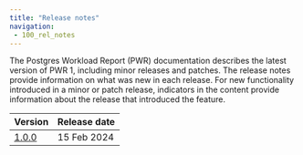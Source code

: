```yaml
---
title: "Release notes"
navigation:
 - 100_rel_notes
---
```


The Postgres Workload Report (PWR) documentation describes the latest version of PWR 1, including minor releases and patches. The release notes provide information on what was new in each release. For new functionality introduced in a minor or patch release, indicators in the content provide information about the release that introduced the feature.

| Version                   | Release date | 
| ------------------------- | ------------ | 
| [1.0.0](100_rel_notes)    | 15 Feb 2024  | 
